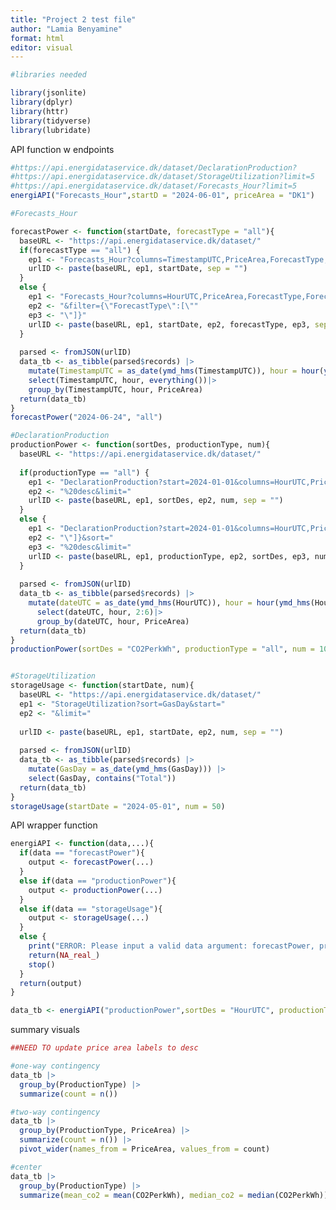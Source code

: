 ```yaml
---
title: "Project 2 test file"
author: "Lamia Benyamine"
format: html
editor: visual
---
```


```r
#libraries needed

library(jsonlite)
library(dplyr)
library(httr)
library(tidyverse)
library(lubridate)
```

API function w endpoints


```r
#https://api.energidataservice.dk/dataset/DeclarationProduction?
#https://api.energidataservice.dk/dataset/StorageUtilization?limit=5
#https://api.energidataservice.dk/dataset/Forecasts_Hour?limit=5
energiAPI("Forecasts_Hour",startD = "2024-06-01", priceArea = "DK1")
```

```r
#Forecasts_Hour

forecastPower <- function(startDate, forecastType = "all"){
  baseURL <- "https://api.energidataservice.dk/dataset/"
  if(forecastType == "all") {
    ep1 <- "Forecasts_Hour?columns=TimestampUTC,PriceArea,ForecastType,ForecastCurrent&start="
    urlID <- paste(baseURL, ep1, startDate, sep = "")
  }
  else {
    ep1 <- "Forecasts_Hour?columns=HourUTC,PriceArea,ForecastType,ForecastCurrent&start="
    ep2 <- "&filter={\"ForecastType\":[\""
    ep3 <- "\"]}"
    urlID <- paste(baseURL, ep1, startDate, ep2, forecastType, ep3, sep = "")
  }
  
  parsed <- fromJSON(urlID)
  data_tb <- as_tibble(parsed$records) |>
    mutate(TimestampUTC = as_date(ymd_hms(TimestampUTC)), hour = hour(ymd_hms(TimestampUTC))) |>
    select(TimestampUTC, hour, everything())|>
    group_by(TimestampUTC, hour, PriceArea)
  return(data_tb)
}
forecastPower("2024-06-24", "all")

#DeclarationProduction
productionPower <- function(sortDes, productionType, num){
  baseURL <- "https://api.energidataservice.dk/dataset/"
  
  if(productionType == "all") {
    ep1 <- "DeclarationProduction?start=2024-01-01&columns=HourUTC,PriceArea,ProductionType,DeliveryType,CO2PerkWh,SO2PerkWh,NOxPerkWh&sort="
    ep2 <- "%20desc&limit="
    urlID <- paste(baseURL, ep1, sortDes, ep2, num, sep = "")
  }
  else {
    ep1 <- "DeclarationProduction?start=2024-01-01&columns=HourUTC,PriceArea,ProductionType,DeliveryType,CO2PerkWh,SO2PerkWh,NOxPerkWh&filter={\"ProductionType\":[\""
    ep2 <- "\"]}&sort="
    ep3 <- "%20desc&limit="
    urlID <- paste(baseURL, ep1, productionType, ep2, sortDes, ep3, num, sep = "")
  }
  
  parsed <- fromJSON(urlID)
  data_tb <- as_tibble(parsed$records) |>
    mutate(dateUTC = as_date(ymd_hms(HourUTC)), hour = hour(ymd_hms(HourUTC))) |>
      select(dateUTC, hour, 2:6)|>
      group_by(dateUTC, hour, PriceArea)
  return(data_tb)
}
productionPower(sortDes = "CO2PerkWh", productionType = "all", num = 100)


#StorageUtilization
storageUsage <- function(startDate, num){
  baseURL <- "https://api.energidataservice.dk/dataset/"
  ep1 <- "StorageUtilization?sort=GasDay&start="
  ep2 <- "&limit="
  
  urlID <- paste(baseURL, ep1, startDate, ep2, num, sep = "")
  
  parsed <- fromJSON(urlID)
  data_tb <- as_tibble(parsed$records) |>
    mutate(GasDay = as_date(ymd_hms(GasDay))) |>
    select(GasDay, contains("Total"))
  return(data_tb)
}
storageUsage(startDate = "2024-05-01", num = 50)
```

API wrapper function
```r
energiAPI <- function(data,...){
  if(data == "forecastPower"){
    output <- forecastPower(...)
  }
  else if(data == "productionPower"){
    output <- productionPower(...)
  }
  else if(data == "storageUsage"){
    output <- storageUsage(...)
  }
  else {
    print("ERROR: Please input a valid data argument: forecastPower, productionPower, storageUsage")
    return(NA_real_)
    stop()
  }
  return(output)
}

data_tb <- energiAPI("productionPower",sortDes = "HourUTC", productionType = "all", num = 10000)
```

summary visuals

```r

##NEED TO update price area labels to desc

#one-way contingency
data_tb |>
  group_by(ProductionType) |>
  summarize(count = n())

#two-way contingency
data_tb |>
  group_by(ProductionType, PriceArea) |>
  summarize(count = n()) |>
  pivot_wider(names_from = PriceArea, values_from = count)

#center
data_tb |>
  group_by(ProductionType) |>
  summarize(mean_co2 = mean(CO2PerkWh), median_co2 = median(CO2PerkWh))
```

